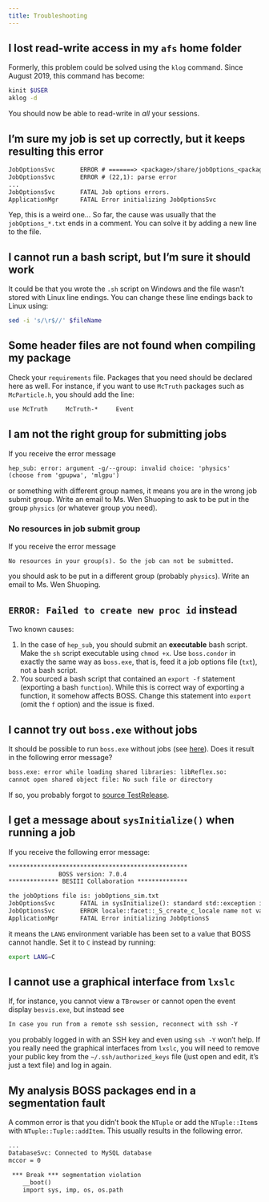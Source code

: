 ```yaml
---
title: Troubleshooting
---
```


## I lost read-write access in my `afs` home folder {#read-write-access}

Formerly, this problem could be solved using the `klog` command. Since August 2019, this command has become: <!-- cspell:ignore aklog kinit klog -->

```bash
kinit $USER
aklog -d
```

You should now be able to read-write in _all_ your sessions.

## I'm sure my job is set up correctly, but it keeps resulting this error

```default
JobOptionsSvc       ERROR # =======> <package>/share/jobOptions_<package>.txt
JobOptionsSvc       ERROR # (22,1): parse error
...
JobOptionsSvc       FATAL Job options errors.
ApplicationMgr      FATAL Error initializing JobOptionsSvc
```

Yep, this is a weird one... So far, the cause was usually that the `jobOptions_*.txt` ends in a comment. You can solve it by adding a new line to the file.

## I cannot run a bash script, but I'm sure it should work

It could be that you wrote the `.sh` script on Windows and the file wasn't stored with Linux line endings. You can change these line endings back to Linux using:

```bash
sed -i 's/\r$//' $fileName
```

## Some header files are not found when compiling my package

Check your `requirements` file. Packages that you need should be declared here as well. For instance, if you want to use `McTruth` packages such as `McParticle.h`, you should add the line:

```default
use McTruth     McTruth-*     Event
```

## I am not the right group for submitting jobs

If you receive the error message <!-- cspell:ignore mlgpu -->

```default
hep_sub: error: argument -g/--group: invalid choice: 'physics'
(choose from 'gpupwa', 'mlgpu')
```

or something with different group names, it means you are in the wrong job submit group. Write an email to Ms. Wen Shuoping to ask to be put in the group `physics` (or whatever group you need). <!-- cspell:ignore Shuoping -->

### No resources in job submit group

If you receive the error message

```default
No resources in your group(s). So the job can not be submitted.
```

you should ask to be put in a different group (probably `physics`). Write an email to Ms. Wen Shuoping.

## `ERROR: Failed to create new proc id` instead

Two known causes:

1. In the case of `hep_sub`, you should submit an **executable** bash script. Make the `sh` script executable using `chmod +x`. Use `boss.condor` in exactly the same way as `boss.exe`, that is, feed it a job options file (`txt`), not a bash script.
2. You sourced a bash script that contained an `export -f` statement (exporting a bash `function`). While this is correct way of exporting a function, it somehow affects BOSS. Change this statement into `export` (omit the `f` option) and the issue is fixed.

## I cannot try out `boss.exe` without jobs

It should be possible to run `boss.exe` without jobs (see [here](/tutorials/getting-started/setup.qmd#step-6)). Does it result in the following error message?

```default
boss.exe: error while loading shared libraries: libReflex.so:
cannot open shared object file: No such file or directory
```

If so, you probably forgot to [source TestRelease](/tutorials/getting-started/setup.qmd#step-5).

## I get a message about `sysInitialize()` when running a job

If you receive the following error message:

```default
**************************************************
              BOSS version: 7.0.4
************** BESIII Collaboration **************

the jobOptions file is: jobOptions_sim.txt
JobOptionsSvc       FATAL in sysInitialize(): standard std::exception is caught
JobOptionsSvc       ERROR locale::facet::_S_create_c_locale name not valid
ApplicationMgr      FATAL Error initializing JobOptionsS
```

it means the `LANG` environment variable has been set to a value that BOSS cannot handle. Set it to `C` instead by running:

```bash
export LANG=C
```

## I cannot use a graphical interface from `lxslc`

If, for instance, you cannot view a `TBrowser` or cannot open the event display `besvis.exe`, but instead see <!-- cspell:ignore besvis -->

```default
In case you run from a remote ssh session, reconnect with ssh -Y
```

you probably logged in with an SSH key and even using `ssh -Y` won't help. If you really need the graphical interfaces from `lxslc`, you will need to remove your public key from the `~/.ssh/authorized_keys` file (just open and edit, it's just a text file) and log in again.

## My analysis BOSS packages end in a segmentation fault

A common error is that you didn't book the `NTuple` or add the `NTuple::Item`s with `NTuple::Tuple::addItem`. This usually results in the following error.

<!-- cspell:ignore mccor -->

```default
...
DatabaseSvc: Connected to MySQL database
mccor = 0

 *** Break *** segmentation violation
    __boot()
    import sys, imp, os, os.path
```
